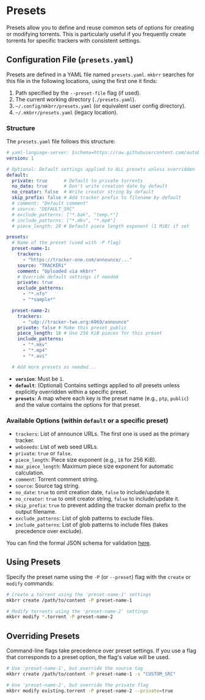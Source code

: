 # Presets

Presets allow you to define and reuse common sets of options for creating or modifying torrents. This is particularly useful if you frequently create torrents for specific trackers with consistent settings.

## Configuration File (`presets.yaml`)

Presets are defined in a YAML file named `presets.yaml`. `mkbrr` searches for this file in the following locations, using the first one it finds:

1.  Path specified by the `--preset-file` flag (if used).
2.  The current working directory (`./presets.yaml`).
3.  `~/.config/mkbrr/presets.yaml` (or equivalent user config directory).
4.  `~/.mkbrr/presets.yaml` (legacy location).

### Structure

The `presets.yaml` file follows this structure:

```yaml
# yaml-language-server: $schema=https://raw.githubusercontent.com/autobrr/mkbrr/main/schema/presets.json
version: 1

# Optional: Default settings applied to ALL presets unless overridden
default:
  private: true      # Default to private torrents
  no_date: true      # Don't write creation date by default
  no_creator: false  # Write creator string by default
  skip_prefix: false # Add tracker prefix to filename by default
  # comment: "Default comment"
  # source: "DEFAULT_SRC"
  # exclude_patterns: ["*.bak", "temp.*"]
  # include_patterns: ["*.mkv", "*.mp4"]
  # piece_length: 20 # Default piece length exponent (1 MiB) if set

presets:
  # Name of the preset (used with -P flag)
  preset-name-1:
    trackers:
      - "https://tracker-one.com/announce/..."
    source: "TRACKER1"
    comment: "Uploaded via mkbrr"
    # Override default settings if needed
    private: true
    exclude_patterns:
      - "*.nfo"
      - "*sample*"

  preset-name-2:
    trackers:
      - "udp://tracker-two.org:6969/announce"
    private: false # Make this preset public
    piece_length: 18 # Use 256 KiB pieces for this preset
    include_patterns:
      - "*.mkv"
      - "*.mp4"
      - "*.avi"

  # Add more presets as needed...
```

-   **`version`**: Must be `1`.
-   **`default`**: (Optional) Contains settings applied to *all* presets unless explicitly overridden within a specific preset.
-   **`presets`**: A map where each key is the preset name (e.g., `ptp`, `public`) and the value contains the options for that preset.

### Available Options (within `default` or a specific preset)

-   `trackers`: List of announce URLs. The first one is used as the primary tracker.
-   `webseeds`: List of web seed URLs.
-   `private`: `true` or `false`.
-   `piece_length`: Piece size exponent (e.g., `18` for 256 KiB).
-   `max_piece_length`: Maximum piece size exponent for automatic calculation.
-   `comment`: Torrent comment string.
-   `source`: Source tag string.
-   `no_date`: `true` to omit creation date, `false` to include/update it.
-   `no_creator`: `true` to omit creator string, `false` to include/update it.
-   `skip_prefix`: `true` to prevent adding the tracker domain prefix to the output filename.
-   `exclude_patterns`: List of glob patterns to exclude files.
-   `include_patterns`: List of glob patterns to include files (takes precedence over exclude).

You can find the formal JSON schema for validation [here](https://raw.githubusercontent.com/autobrr/mkbrr/main/schema/presets.json).

## Using Presets

Specify the preset name using the `-P` (or `--preset`) flag with the `create` or `modify` commands:

```bash
# Create a torrent using the 'preset-name-1' settings
mkbrr create /path/to/content -P preset-name-1

# Modify torrents using the 'preset-name-2' settings
mkbrr modify *.torrent -P preset-name-2
```

## Overriding Presets

Command-line flags take precedence over preset settings. If you use a flag that corresponds to a preset option, the flag's value will be used.

```bash
# Use 'preset-name-1', but override the source tag
mkbrr create /path/to/content -P preset-name-1 -s "CUSTOM_SRC"

# Use 'preset-name-2', but override the private flag
mkbrr modify existing.torrent -P preset-name-2 --private=true
